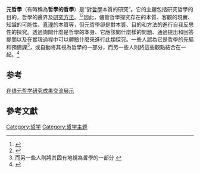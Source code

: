 '''元哲學'''（有時稱為'''哲學的哲學'''）是“對[[哲學|哲學]]本質的研究”。它的主題包括研究哲學的目的，哲學的邊界及[[哲學方法論|研究方法]]。<ref name=Joll>{{cite web |encyclopedia=Internet Encyclopedia of Philosophy (IEP) |url=http://www.iep.utm.edu/con-meta/ |title=Contemporary Metaphilosophy |author=Nicholas Joll |date=November 18, 2010 |access-date=2020-06-17 |archive-url=https://web.archive.org/web/20110805114836/http://www.iep.utm.edu/con-meta/ |archive-date=2011-08-05 |dead-url=yes }}</ref><ref name=Marsoobian>{{cite book |chapter=Metaphilosophy |title=American Philosophy: An Encyclopedia |chapter-url=https://books.google.com/books?id=KmUTkreTEQsC&pg=PA500 |pages=500–501 |quote=Its primary question is "''What is philosophy?''" |author=Armen T Marsoobian |editor1=John Lachs |editor2=Robert Talisse |isbn=978-0203492796 |year=2004 |access-date=2020-06-17 |archive-date=2013-06-18 |archive-url=https://web.archive.org/web/20130618001557/http://books.google.com/books?id=KmUTkreTEQsC&pg=PA500 |dead-url=no }}</ref>因此，儘管哲學探究存在的本質、客觀的現實、知識的可能性、[[真理|真理]]的本質等，但元哲學卻是對本質、目的和方法的進行自我反思性的探究。透過詢問什麼是哲學的本身、它應該問什麼樣的問題、通過提出和回答提問以及在實現過程中可以體驗什麼來進行此類探究。一些人認為它是哲學的先驅和預備課<ref name=Griswold>而另一些人則將其固有地視為哲學的一部分 {{cite book |title=Platonic Writings/Platonic Readings |author=[http://www.bu.edu/philo/people/faculty/full-time/charles-l-griswold/ Charles L. Griswold Jr.] |isbn=978-0271044811 |publisher=Penn State Press |year=2010 |url=https://books.google.com/books?id=ZCB33OPRE-AC&pg=PA146 |pages=144–146 |access-date=2020-06-17 |archive-date=2020-07-01 |archive-url=https://web.archive.org/web/20200701234920/https://books.google.com/books?id=ZCB33OPRE-AC&pg=PA146 |dead-url=no }}</ref>，或自動將其視為哲學的一部分，而另一些人則將這些觀點結合在一起。<ref name=Williamson>{{cite book |author=Timothy Williamson |title=The Philosophy of Philosophy |publisher=John Wiley & Sons |year=2008 |chapter=Preface |page=ix |quote=The philosophy of philosophy is automatically part of philosophy, just as the philosophy of anything else is... |isbn=978-0470695913 |chapter-url=https://books.google.com/books?id=YN2KGBgKwOcC&pg=PR9 |access-date=2020-06-17 |archive-date=2020-09-14 |archive-url=https://web.archive.org/web/20200914201713/https://books.google.com/books?id=YN2KGBgKwOcC&pg=PR9 |dead-url=no }}</ref>
==参考==
[http://philpapers.org/browse/metaphilosophy 在线元哲学研究成果交流展示] {{Wayback|url=http://philpapers.org/browse/metaphilosophy |date=20201118082023 }}

==參考文獻==
{{reflist}}{{哲学小作品}}{{哲学}}
[[Category:哲学|Category:哲学]]
[[Category:哲学主题|Category:哲学主题]]